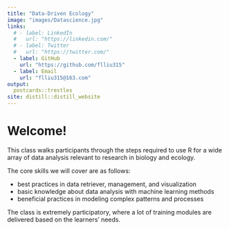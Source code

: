 ```yaml
---
title: "Data-Driven Ecology"
image: "images/Datascience.jpg"
links:
  # - label: LinkedIn
  #   url: "https://linkedin.com/"
  # - label: Twitter
  #   url: "https://twitter.com/"
  - label: GitHub
    url: "https://github.com/flliu315"
  - label: Email
    url: "flliu315@163.com"
output:
  postcards::trestles
site: distill::distill_website
---
```

 
# Welcome!
<!-- We are setting up a website to promote the use of R - a leading data science programming language - for the data-driven ecological research. -->

<!-- On this website, you can find details on: -->

<!-- - Getting Started -->
<!-- - Modelling Lessons -->

This class walks participants through the steps required to use R for a wide array of data analysis relevant to research in biology and ecology.

The core skills we will cover are as follows:

- best practices in data retriever, management, and visualization
- basic knowledge about data analysis with machine learning methods  
- beneficial practices in modeling complex patterns and processes

The class is extremely participatory, where a lot of training modules are delivered based on the learners' needs.